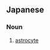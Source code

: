 ==Japanese==
{{ja-kanjitab|せい|じょう|こう|さい|ほう|k5=ぼう|r=y|yomi=o}}

===Noun===
{{ja-noun|せいじょうこうさいぼう}}

# {{lb|ja|neurology|sort=せいじょうこうさいぼう}} [[astrocyte]]